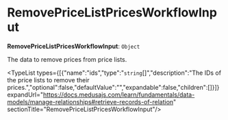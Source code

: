 
# RemovePriceListPricesWorkflowInput

 **RemovePriceListPricesWorkflowInput**: `Object`

The data to remove prices from price lists.

<TypeList types={[{"name":"ids","type":"`string`[]","description":"The IDs of the price lists to remove their prices.","optional":false,"defaultValue":"","expandable":false,"children":[]}]} expandUrl="https://docs.medusajs.com/learn/fundamentals/data-models/manage-relationships#retrieve-records-of-relation" sectionTitle="RemovePriceListPricesWorkflowInput"/>
